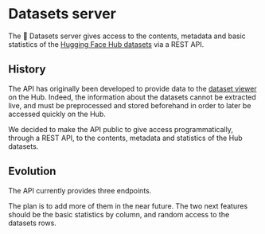 # Datasets server

The 🤗 Datasets server gives access to the contents, metadata and basic statistics of the [Hugging Face Hub datasets](https://huggingface.co/datasets) via a REST API.

## History

The API has originally been developed to provide data to the [dataset viewer](https://huggingface.co/docs/hub/datasets-viewer) on the Hub. Indeed, the information about the datasets cannot be extracted live, and must be preprocessed and stored beforehand in order to later be accessed quickly on the Hub.

We decided to make the API public to give access programmatically, through a REST API, to the contents, metadata and statistics of the Hub datasets.

## Evolution

The API currently provides three endpoints.

The plan is to add more of them in the near future. The two next features should be the basic statistics by column, and random access to the datasets rows.
